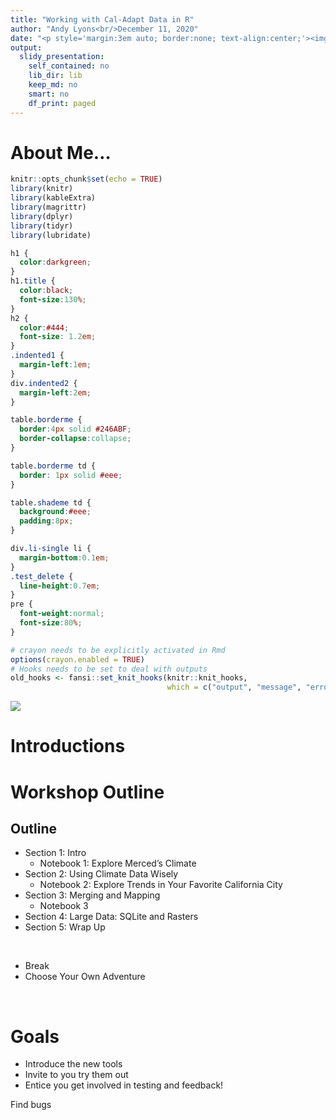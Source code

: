 ```yaml
---
title: "Working with Cal-Adapt Data in R"
author: "Andy Lyons<br/>December 11, 2020"
date: "<p style='margin:3em auto; border:none; text-align:center;'><img src='images/caladaptr-logo_beta.svg' style='height:60px; margin-left:75px;'></p><p style='text-align:center;'><img src='images/igis-anr_horiz-stacked_320x80.png' style='height:80px;'/><img src='images/gif-logo-col_300x118.png' style='height:75px; margin-left:100px;'/><img src='images/cec_logo_400x354x256.png' style='height:100px; margin-left:100px;'/><img src='images/scg-logo_460x230.png' style='height:100px; margin-left:100px;'/></p>"
output: 
  slidy_presentation: 
    self_contained: no
    lib_dir: lib
    keep_md: no
    smart: no
    df_print: paged
---
```


# About Me...

```r
knitr::opts_chunk$set(echo = TRUE)
library(knitr)
library(kableExtra)
library(magrittr)
library(dplyr)
library(tidyr)
library(lubridate)
```

```css
h1 {
  color:darkgreen;
}
h1.title {
  color:black;
  font-size:130%;
}
h2 {
  color:#444;
  font-size: 1.2em;
}
.indented1 {
  margin-left:1em;
}
div.indented2 {
  margin-left:2em;
}

table.borderme {
  border:4px solid #246ABF;
  border-collapse:collapse;
}

table.borderme td {
  border: 1px solid #eee;
}

table.shademe td {
  background:#eee;
  padding:8px;
}

div.li-single li {
  margin-bottom:0.1em;
} 
.test_delete {
  line-height:0.7em;
}
pre {
  font-weight:normal;
  font-size:80%;
}
```

```r
# crayon needs to be explicitly activated in Rmd
options(crayon.enabled = TRUE)
# Hooks needs to be set to deal with outputs
old_hooks <- fansi::set_knit_hooks(knitr::knit_hooks, 
                                   which = c("output", "message", "error"))
```

![](images/anr_montage-wide_1120x520.png)


# Introductions

# Workshop Outline

## Outline

<div class = "indented2 li-single">

- Section 1: Intro
    - Notebook 1: Explore Merced’s Climate
- Section 2: Using Climate Data Wisely
    - Notebook 2: Explore Trends in Your Favorite California City
- Section 3: Merging and Mapping
    - Notebook 3 
- Section 4: Large Data: SQLite and Rasters
- Section 5: Wrap Up

\

- Break
- Choose Your Own Adventure

</div>

\

# Goals

<div class = "indented2 li-single">

- Introduce the new tools  
- Invite to you try them out  
- Entice you get involved in testing and feedback!

</div>

Find bugs

